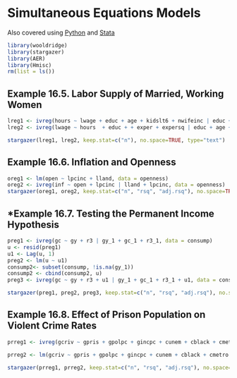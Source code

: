 # Simultaneous Equations Models

Also covered using [Python](http://solomonegash.com/econometrics/wooldridge_python/iexample16_py.html) and [Stata](http://www.solomonegash.com/woodridge1/iexample16.html)

```{r echo=TRUE, message=FALSE, warning=FALSE}
library(wooldridge)
library(stargazer)
library(AER)
library(Hmisc)
rm(list = ls())
```

## Example 16.5. Labor Supply of Married, Working Women

```{r}
lreg1 <- ivreg(hours ~ lwage + educ + age + kidslt6 + nwifeinc | educ + age + kidslt6 + nwifeinc + exper + expersq, data = mroz) 
lreg2 <- ivreg(lwage ~ hours  + educ + + exper + expersq | educ + age + kidslt6 + nwifeinc + exper + expersq, data = mroz) 

stargazer(lreg1, lreg2, keep.stat=c("n"), no.space=TRUE, type="text")
```
 
## Example 16.6. Inflation and Openness

```{r}
oreg1 <- lm(open ~ lpcinc + lland, data = openness)
oreg2 <- ivreg(inf ~ open + lpcinc | lland + lpcinc, data = openness)
stargazer(oreg1, oreg2, keep.stat=c("n", "rsq", "adj.rsq"), no.space=TRUE, type="text")

```

## *Example 16.7. Testing the Permanent Income Hypothesis

```{r}
preg1 <- ivreg(gc ~ gy + r3 | gy_1 + gc_1 + r3_1, data = consump)
u <- resid(preg1)
u1 <- Lag(u, 1)
preg2 <- lm(u ~ u1)
consump2<- subset(consump, !is.na(gy_1))
consump2 <- cbind(consump2, u)
preg3 <- ivreg(gc ~ gy + r3 + u1 | gy_1 + gc_1 + r3_1 + u1, data = consump2)

stargazer(preg1, preg2, preg3, keep.stat=c("n", "rsq", "adj.rsq"), no.space=TRUE, type="text")

```

## Example 16.8. Effect of Prison Population on Violent Crime Rates

```{r}
prreg1 <- ivreg(gcriv ~ gpris + gpolpc + gincpc + cunem + cblack + cmetro + cag0_14 + cag15_17 + cag18_24 + cag25_34 | gpolpc + gincpc + cunem + cblack + cmetro + cag0_14 + cag15_17 + cag18_24 + cag25_34 +  final1 + final2, data=prison)

prreg2 <- lm(gcriv ~ gpris + gpolpc + gincpc + cunem + cblack + cmetro + cag0_14 + cag15_17 + cag18_24 + cag25_34, data=prison)

stargazer(prreg1, prreg2, keep.stat=c("n", "rsq", "adj.rsq"), no.space=TRUE, type="text")
```



